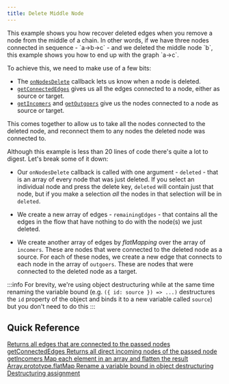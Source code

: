 ```yaml
---
title: Delete Middle Node
---
```



<ExampleLayout>
This example shows you how recover deleted edges when you remove a node from the
middle of a chain. In other words, if we have three nodes connected in sequence -
`a->b->c` - and we deleted the middle node `b`, this example shows you how to end
up with the graph `a->c`.

To achieve this, we need to make use of a few bits:

- The [`onNodesDelete`](/docs/api/react-flow-props/#onnodesdelete) callback lets
  us know when a node is deleted.
- [`getConnectedEdges`](/docs/api/graph-util-functions/#getconnectededges) gives us
  all the edges connected to a node, either as source or target.
- [`getIncomers`](/docs/api/graph-util-functions/#getincomers) and
  [`getOutgoers`](/docs/api/graph-util-functions/#getoutgoers) give us the nodes
  connected to a node as source or target.

This comes together to allow us to take all the nodes connected to the deleted
node, and reconnect them to any nodes the deleted node was connected to.

<CodeViewer codePath="example-flows/DeleteMiddleNode" />

Although this example is less than 20 lines of code there's quite a lot to digest.
Let's break some of it down:

- Our `onNodesDelete` callback is called with one argument - `deleted` - that is an
  array of every node that was just deleted. If you select an individual node and
  press the delete key, `deleted` will contain just that node, but if you make a
  selection _all_ the nodes in that selection will be in `deleted`.

- We create a new array of edges - `remainingEdges` - that contains all the edges
  in the flow that have nothing to do with the node(s) we just deleted.

- We create another array of edges by _flatMapping_ over the array of `incomers`.
  These are nodes that were connected to the deleted node as a source. For each
  of these nodes, we create a new edge that connects to each node in the array of
  `outgoers`. These are nodes that were connected to the deleted node as a target.

:::info
For brevity, we're using object destructuring while at the same time renaming
the variable bound (e.g. `({ id: source }) => ...)` destructures the `id`
property of the object and binds it to a new variable called `source`) but you
don't need to do this
:::

## Quick Reference

<div className="next-steps">
  <a
    className="next-steps__item"
    href="/docs/api/graph-util-functions/#getconnectededges"
  >
    <span className="next-steps__item-sublabel">
      Returns all edges that are connected to the passed nodes
    </span>
    <span>getConnectedEdges</span>
  </a>
  <a
    className="next-steps__item"
    href="/docs/api/graph-util-functions/#getincomers"
  >
    <span className="next-steps__item-sublabel">
      Returns all direct incoming nodes of the passed node
    </span>
    <span>getIncomers</span>
  </a>
  <a
    className="next-steps__item"
    target="_blank"
    href="https://developer.mozilla.org/en-US/docs/Web/JavaScript/Reference/Global_Objects/Array/flatMap"
  >
    <span className="next-steps__item-sublabel">
      Map each element in an array and flatten the result
    </span>
    <span>Array.prototype.flatMap</span>
  </a>
  <a
    className="next-steps__item"
    target="_blank"
    href="https://developer.mozilla.org/en-US/docs/Web/JavaScript/Reference/Operators/Destructuring_assignment#assigning_to_new_variable_names"
  >
    <span className="next-steps__item-sublabel">
      Rename a variable bound in object destructuring
    </span>
    <span>Destructuring assignment</span>
  </a>
</div>
</ExampleLayout>
